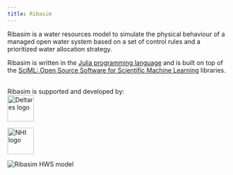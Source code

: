 ```yaml
---
title: Ribasim
---
```


:::: {layout="[ 50, 50 ]"}

::: {#first-column}
Ribasim is a water resources model to simulate the physical behaviour of a managed open water system based on a set 
of control rules and a prioritized water allocation strategy.
</br>

Ribasim is written in the [Julia programming language](https://julialang.org/) and is built
on top of the [SciML: Open Source Software for Scientific Machine Learning](https://sciml.ai/)
libraries.

</br>
Ribasim is supported and developed by:
</br>
<a href="https://www.deltares.nl/">
    <img alt="Deltares logo"
        src="https://user-images.githubusercontent.com/4471859/187672447-adb9cb11-16ca-488b-bef9-08e059fe6d55.svg"
        height="60">
</a>

<a href="https://nhi.nu/">
    <img alt="NHI logo"
        src="https://user-images.githubusercontent.com/4471859/187672456-874b344a-9ad3-42b5-af6a-93517f7fbbe8.png"
        height="60">
</a>
:::

::: {#second-column}
<img alt="Ribasim HWS model"
    src="https://github.com/Deltares/Ribasim/assets/8655030/70c3ee66-75a8-48a7-8675-35e2dc6d63eb"
>
:::

::::
